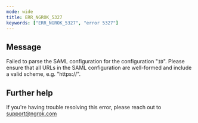 ```yaml
---
mode: wide
title: ERR_NGROK_5327
keywords: ["ERR_NGROK_5327", "error 5327"]
---
```


## Message

Failed to parse the SAML configuration for the configuration "`ID`". Please ensure that all URLs in the SAML configuration are well-formed and include a valid scheme, e.g. "https://".

## Further help

If you're having trouble resolving this error, please reach out to [support@ngrok.com](mailto:support@ngrok.com?subject=Help%20with%20ERR_NGROK_5327)
